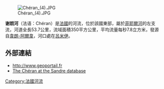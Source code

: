 [[Image:Chéran_(4).JPG|right]]

{{coord|45|53|09|N|05|56|01|E|display=title}}

'''谢朗河'''（法语：Chéran）是[[法國|法國]]的河流，位於該國東部，屬於[[菲耶爾河|菲耶爾河]]的左支流，河道全長53.7公里，流域面積350平方公里，平均流量每秒7.8立方米，發源自[[韋朗-阿爾韋|韋朗-阿爾韋]]，河口處在[[呂米伊_(上薩瓦省)|呂米伊]]。

==外部連結==
*http://www.geoportail.fr{{Wayback|url=http://www.geoportail.fr/ |date=20101215171356 }}
*[http://sandre.eaufrance.fr/app/chainage/courdo/htm/V1250500.php?cg=V1250500 The Chéran at the Sandre database]{{Wayback|url=http://sandre.eaufrance.fr/app/chainage/courdo/htm/V1250500.php?cg=V1250500 |date=20071016190526 }}

{{France-geo-stub}}
[[Category:法國河流|Category:法國河流]]